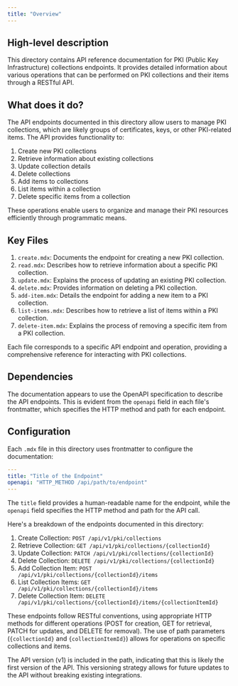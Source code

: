 ```yaml
---
title: "Overview"
---
```


## High-level description
This directory contains API reference documentation for PKI (Public Key Infrastructure) collections endpoints. It provides detailed information about various operations that can be performed on PKI collections and their items through a RESTful API.

## What does it do?
The API endpoints documented in this directory allow users to manage PKI collections, which are likely groups of certificates, keys, or other PKI-related items. The API provides functionality to:

1. Create new PKI collections
2. Retrieve information about existing collections
3. Update collection details
4. Delete collections
5. Add items to collections
6. List items within a collection
7. Delete specific items from a collection

These operations enable users to organize and manage their PKI resources efficiently through programmatic means.

## Key Files
1. `create.mdx`: Documents the endpoint for creating a new PKI collection.
2. `read.mdx`: Describes how to retrieve information about a specific PKI collection.
3. `update.mdx`: Explains the process of updating an existing PKI collection.
4. `delete.mdx`: Provides information on deleting a PKI collection.
5. `add-item.mdx`: Details the endpoint for adding a new item to a PKI collection.
6. `list-items.mdx`: Describes how to retrieve a list of items within a PKI collection.
7. `delete-item.mdx`: Explains the process of removing a specific item from a PKI collection.

Each file corresponds to a specific API endpoint and operation, providing a comprehensive reference for interacting with PKI collections.

## Dependencies
The documentation appears to use the OpenAPI specification to describe the API endpoints. This is evident from the `openapi` field in each file's frontmatter, which specifies the HTTP method and path for each endpoint.

## Configuration
Each `.mdx` file in this directory uses frontmatter to configure the documentation:

```yaml
---
title: "Title of the Endpoint"
openapi: "HTTP_METHOD /api/path/to/endpoint"
---
```

The `title` field provides a human-readable name for the endpoint, while the `openapi` field specifies the HTTP method and path for the API call.

Here's a breakdown of the endpoints documented in this directory:

1. Create Collection: `POST /api/v1/pki/collections`
2. Retrieve Collection: `GET /api/v1/pki/collections/{collectionId}`
3. Update Collection: `PATCH /api/v1/pki/collections/{collectionId}`
4. Delete Collection: `DELETE /api/v1/pki/collections/{collectionId}`
5. Add Collection Item: `POST /api/v1/pki/collections/{collectionId}/items`
6. List Collection Items: `GET /api/v1/pki/collections/{collectionId}/items`
7. Delete Collection Item: `DELETE /api/v1/pki/collections/{collectionId}/items/{collectionItemId}`

These endpoints follow RESTful conventions, using appropriate HTTP methods for different operations (POST for creation, GET for retrieval, PATCH for updates, and DELETE for removal). The use of path parameters (`{collectionId}` and `{collectionItemId}`) allows for operations on specific collections and items.

The API version (v1) is included in the path, indicating that this is likely the first version of the API. This versioning strategy allows for future updates to the API without breaking existing integrations.